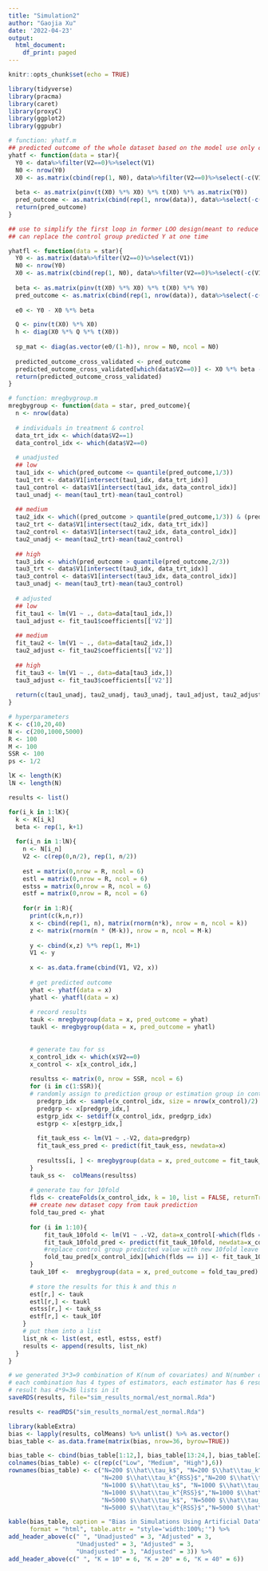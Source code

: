 ```yaml
---
title: "Simulation2"
author: "Gaojia Xu"
date: '2022-04-23'
output:
  html_document:
    df_print: paged
---
```


```r
knitr::opts_chunk$set(echo = TRUE)
```

```r
library(tidyverse)
library(pracma)
library(caret)
library(proxyC)
library(ggplot2)
library(ggpubr)
```


```r
# function: yhatf.m
## predicted outcome of the whole dataset based on the model use only control group
yhatf <- function(data = star){
  Y0 <- data%>%filter(V2==0)%>%select(V1)
  N0 <- nrow(Y0)
  X0 <- as.matrix(cbind(rep(1, N0), data%>%filter(V2==0)%>%select(-c(V1,V2))))
  
  beta <- as.matrix(pinv(t(X0) %*% X0) %*% t(X0) %*% as.matrix(Y0))
  pred_outcome <- as.matrix(cbind(rep(1, nrow(data)), data%>%select(-c(V1,V2)))) %*% beta
  return(pred_outcome)
}

## use to simplify the first loop in former LOO design(meant to reduce overfitting--use LOO samples to predict Y of the leaved sample)
## can replace the control group predicted Y at one time

yhatfl <- function(data = star){
  Y0 <- as.matrix(data%>%filter(V2==0)%>%select(V1))
  N0 <- nrow(Y0)
  X0 <- as.matrix(cbind(rep(1, N0), data%>%filter(V2==0)%>%select(-c(V1,V2))))
  
  beta <- as.matrix(pinv(t(X0) %*% X0) %*% t(X0) %*% Y0)
  pred_outcome <- as.matrix(cbind(rep(1, nrow(data)), data%>%select(-c(V1,V2)))) %*% beta
  
  e0 <- Y0 - X0 %*% beta

  Q <- pinv(t(X0) %*% X0)
  h <- diag(X0 %*% Q %*% t(X0))
  
  sp_mat <- diag(as.vector(e0/(1-h)), nrow = N0, ncol = N0)
    
  predicted_outcome_cross_validated <- pred_outcome
  predicted_outcome_cross_validated[which(data$V2==0)] <- X0 %*% beta - diag(X0 %*% Q %*% t(X0) %*% sp_mat)
  return(predicted_outcome_cross_validated)
}
```


```r
# function: mregbygroup.m
mregbygroup <- function(data = star, pred_outcome){
  n <- nrow(data)
  
  # individuals in treatment & control 
  data_trt_idx <- which(data$V2==1)
  data_control_idx <- which(data$V2==0)
  
  # unadjusted 
  ## low
  tau1_idx <- which(pred_outcome <= quantile(pred_outcome,1/3))
  tau1_trt <- data$V1[intersect(tau1_idx, data_trt_idx)]
  tau1_control <- data$V1[intersect(tau1_idx, data_control_idx)]
  tau1_unadj <- mean(tau1_trt)-mean(tau1_control)
  
  ## medium
  tau2_idx <- which((pred_outcome > quantile(pred_outcome,1/3)) & (pred_outcome <= quantile(pred_outcome,2/3)))
  tau2_trt <- data$V1[intersect(tau2_idx, data_trt_idx)]
  tau2_control <- data$V1[intersect(tau2_idx, data_control_idx)]
  tau2_unadj <- mean(tau2_trt)-mean(tau2_control)
  
  ## high
  tau3_idx <- which(pred_outcome > quantile(pred_outcome,2/3))
  tau3_trt <- data$V1[intersect(tau3_idx, data_trt_idx)]
  tau3_control <- data$V1[intersect(tau3_idx, data_control_idx)]
  tau3_unadj <- mean(tau3_trt)-mean(tau3_control)
  
  # adjusted
  ## low
  fit_tau1 <- lm(V1 ~ ., data=data[tau1_idx,])
  tau1_adjust <- fit_tau1$coefficients[['V2']]
  
  ## medium
  fit_tau2 <- lm(V1 ~ ., data=data[tau2_idx,])
  tau2_adjust <- fit_tau2$coefficients[['V2']]
  
  ## high
  fit_tau3 <- lm(V1 ~ ., data=data[tau3_idx,])
  tau3_adjust <- fit_tau3$coefficients[['V2']]
  
  return(c(tau1_unadj, tau2_unadj, tau3_unadj, tau1_adjust, tau2_adjust, tau3_adjust))
}
```

```r
# hyperparameters
K <- c(10,20,40)
N <- c(200,1000,5000)
R <- 100
M <- 100
SSR <- 100
ps <- 1/2

lK <- length(K)
lN <- length(N)

results <- list()
```

```r
for(i_k in 1:lK){
  k <- K[i_k]
  beta <- rep(1, k+1)
  
  for(i_n in 1:lN){
    n <- N[i_n]
    V2 <- c(rep(0,n/2), rep(1, n/2))
    
    est = matrix(0,nrow = R, ncol = 6)
    estl = matrix(0,nrow = R, ncol = 6)
    estss = matrix(0,nrow = R, ncol = 6)
    estf = matrix(0,nrow = R, ncol = 6)
    
    for(r in 1:R){
      print(c(k,n,r))
      x <- cbind(rep(1, n), matrix(rnorm(n*k), nrow = n, ncol = k))
      z <- matrix(rnorm(n * (M-k)), nrow = n, ncol = M-k)
      
      y <- cbind(x,z) %*% rep(1, M+1)
      V1 <- y
      
      x <- as.data.frame(cbind(V1, V2, x))
      
      # get predicted outcome
      yhat <- yhatf(data = x)
      yhatl <- yhatfl(data = x)
      
      # record results
      tauk <- mregbygroup(data = x, pred_outcome = yhat)
      taukl <- mregbygroup(data = x, pred_outcome = yhatl)
      
      
      # generate tau for ss
      x_control_idx <- which(x$V2==0)
      x_control <- x[x_control_idx,]
  
      resultss <- matrix(0, nrow = SSR, ncol = 6)
      for (i in c(1:SSR)){
      # randomly assign to prediction group or estimation group in control data
        predgrp_idx <- sample(x_control_idx, size = nrow(x_control)/2)
        predgrp <- x[predgrp_idx,]
        estgrp_idx <- setdiff(x_control_idx, predgrp_idx)
        estgrp <- x[estgrp_idx,]
        
        fit_tauk_ess <- lm(V1 ~ .-V2, data=predgrp)
        fit_tauk_ess_pred <- predict(fit_tauk_ess, newdata=x)
        
        resultss[i, ] <- mregbygroup(data = x, pred_outcome = fit_tauk_ess_pred[-predgrp_idx])
      }
      tauk_ss <-  colMeans(resultss)
      
      # generate tau for 10fold
      flds <- createFolds(x_control_idx, k = 10, list = FALSE, returnTrain = FALSE)
      ## create new dataset copy from tauk prediction
      fold_tau_pred <- yhat
      
      for (i in 1:10){
          fit_tauk_10fold <- lm(V1 ~ .-V2, data=x_control[-which(flds == i),])
          fit_tauk_10fold_pred <- predict(fit_tauk_10fold, newdata=x_control[which(flds == i),])
          #replace control group predicted value with new 10fold leave out predicted value, keep treatment group predicted value unchanged
          fold_tau_pred[x_control_idx][which(flds == i)] <- fit_tauk_10fold_pred
      }
      tauk_10f <-  mregbygroup(data = x, pred_outcome = fold_tau_pred)
      
      # store the results for this k and this n
      est[r,] <- tauk
      estl[r,] <- taukl
      estss[r,] <- tauk_ss
      estf[r,] <- tauk_10f
    }
    # put them into a list
    list_nk <- list(est, estl, estss, estf)
    results <- append(results, list_nk)
  }
}
```

```r
# we generated 3*3=9 combination of K(num of covariates) and N(number of data)
# each combination has 4 types of estimators, each estimator has 6 results(3 unadjusted, 3 adjusted)
# result has 4*9=36 lists in it
saveRDS(results, file="sim_results_normal/est_normal.Rda")
```

```r
results <- readRDS("sim_results_normal/est_normal.Rda")
```

```r
library(kableExtra)
bias <- lapply(results, colMeans) %>% unlist() %>% as.vector()
bias_table <- as.data.frame(matrix(bias, nrow=36, byrow=TRUE))

bias_table <- cbind(bias_table[1:12,], bias_table[13:24,], bias_table[25:36,])
colnames(bias_table) <- c(rep(c("Low", "Medium", "High"),6))
rownames(bias_table) <- c("N=200 $\\hat\\tau_k$", "N=200 $\\hat\\tau_k^{LOO}$", 
                          "N=200 $\\hat\\tau_k^{RSS}$","N=200 $\\hat\\tau_k^{10fold}$",
                          "N=1000 $\\hat\\tau_k$", "N=1000 $\\hat\\tau_k^{LOO}$", 
                          "N=1000 $\\hat\\tau_k^{RSS}$","N=1000 $\\hat\\tau_k^{10fold}$",
                          "N=5000 $\\hat\\tau_k$", "N=5000 $\\hat\\tau_k^{LOO}$",
                          "N=5000 $\\hat\\tau_k^{RSS}$","N=5000 $\\hat\\tau_k^{10fold}$")
```

```r
kable(bias_table, caption = "Bias in Simulations Using Artificial Data", digits=2,
      format = "html", table.attr = "style='width:100%;'") %>%
add_header_above(c(" ", "Unadjusted" = 3, "Adjusted" = 3, 
                   "Unadjusted" = 3, "Adjusted" = 3, 
                   "Unadjusted" = 3, "Adjusted" = 3)) %>%
add_header_above(c(" ", "K = 10" = 6, "K = 20" = 6, "K = 40" = 6))
```







